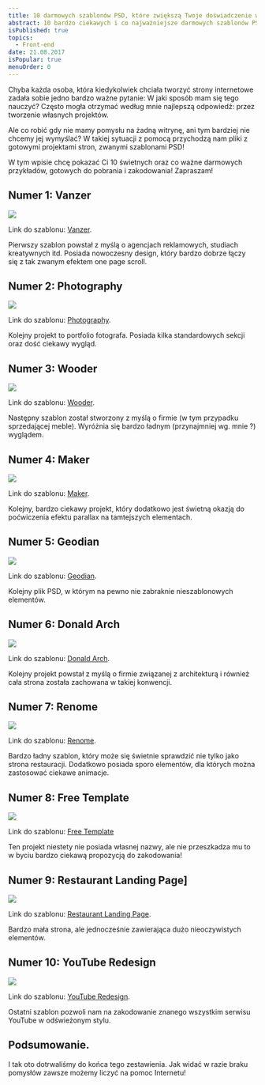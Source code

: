 ```yaml
---
title: 10 darmowych szablonów PSD, które zwiększą Twoje doświadczenie w tworzeniu stron internetowych
abstract: 10 bardzo ciekawych i co najważniejsze darmowych szablonów PSD, które poszerzą Twoje doświadczenie oraz umiejętności w temacie tworzenia stron.
isPublished: true
topics:
  - Front-end
date: 21.08.2017
isPopular: true
menuOrder: 0
---
```


Chyba każda osoba, która kiedykolwiek chciała tworzyć strony internetowe zadała sobie jedno bardzo ważne pytanie: W jaki sposób mam się tego nauczyć? Często mogła otrzymać według mnie najlepszą odpowiedź: przez tworzenie własnych projektów.

Ale co robić gdy nie mamy pomysłu na żadną witrynę, ani tym bardziej nie chcemy jej wymyślać? W takiej sytuacji z pomocą przychodzą nam pliki z gotowymi projektami stron, zwanymi szablonami PSD!

W tym wpisie chcę pokazać Ci 10 świetnych oraz co ważne darmowych przykładów, gotowych do pobrania i zakodowania! Zapraszam!

## Numer 1: Vanzer

[![](./szablon-1.jpg)](https://www.behance.net/gallery/40103953/Vanzer-FREE-PSD-Portfolio-Website)

Link do szablonu: [Vanzer](https://www.behance.net/gallery/40103953/Vanzer-FREE-PSD-Portfolio-Website).

Pierwszy szablon powstał z myślą o agencjach reklamowych, studiach kreatywnych itd. Posiada nowoczesny design, który bardzo dobrze łączy się z tak zwanym efektem one page scroll.

## Numer 2: Photography

[![](./szablon-2.jpg)](https://www.behance.net/gallery/55757599/PHOTOGRAPHY-Free-PSD-Template)

Link do szablonu: [Photography](https://www.behance.net/gallery/55757599/PHOTOGRAPHY-Free-PSD-Template).

Kolejny projekt to portfolio fotografa. Posiada kilka standardowych sekcji oraz dość ciekawy wygląd.

## Numer 3: Wooder

[![](./szablon-3.jpg)](https://www.behance.net/gallery/33742162/WOODER-Free-PSD-Template)

Link do szablonu: [Wooder](https://www.behance.net/gallery/33742162/WOODER-Free-PSD-Template).

Następny szablon został stworzony z myślą o firmie (w tym przypadku sprzedającej meble). Wyróżnia się bardzo ładnym (przynajmniej wg. mnie ?) wyglądem.

## Numer 4: Maker

[![](./szablon-4.jpg)](https://dribbble.com/shots/2622341-Maker-Free-PSD-Landing)

Link do szablonu: [Maker](https://dribbble.com/shots/2622341-Maker-Free-PSD-Landing).

Kolejny, bardzo ciekawy projekt, który dodatkowo jest świetną okazją do poćwiczenia efektu parallax na tamtejszych elementach.

## Numer 5: Geodian

[![](./szablon-5.jpg)](https://www.behance.net/gallery/47690649/Geodian-Free-Portfolio-Resume-Website-Template)

Link do szablonu: [Geodian](https://www.behance.net/gallery/47690649/Geodian-Free-Portfolio-Resume-Website-Template).

Kolejny plik PSD, w którym na pewno nie zabraknie nieszablonowych elementów.

## Numer 6: Donald Arch

[![](./szablon-6.jpg)](https://www.behance.net/gallery/41404151/Donald-Arch-Make-Architect-Website-Great-Again)

Link do szablonu: [Donald Arch](https://www.behance.net/gallery/41404151/Donald-Arch-Make-Architect-Website-Great-Again).

Kolejny projekt powstał z myślą o firmie związanej z architekturą i również cała strona została zachowana w takiej konwencji.

## Numer 7: Renome

[![](./szablon-7.jpg)](https://www.behance.net/gallery/35481315/Renome-Free-PSD-Restaurant-Template)

Link do szablonu: [Renome](https://www.behance.net/gallery/35481315/Renome-Free-PSD-Restaurant-Template).

Bardzo ładny szablon, który może się świetnie sprawdzić nie tylko jako strona restauracji. Dodatkowo posiada sporo elementów, dla których można zastosować ciekawe animacje.

## Numer 8: Free Template

[![](./szablon-8.jpg)](https://www.behance.net/gallery/55350071/Free-Template)

Link do szablonu: [Free Template](https://www.behance.net/gallery/55350071/Free-Template)

Ten projekt niestety nie posiada własnej nazwy, ale nie przeszkadza mu to w byciu bardzo ciekawą propozycją do zakodowania!

## Numer 9: Restaurant Landing Page]

[![](./szablon-9.jpg)](http://www.uipixels.com/restaurant-landing-page-psd/)

Link do szablonu: [Restaurant Landing Page](http://www.uipixels.com/restaurant-landing-page-psd/).

Bardzo mała strona, ale jednocześnie zawierająca dużo nieoczywistych elementów.

## Numer 10: YouTube Redesign

[![](./szablon-10.jpg)](http://www.uipixels.com/youtube-redesign-free-psd/)

Link do szablonu: [YouTube Redesign](http://www.uipixels.com/youtube-redesign-free-psd/).

Ostatni szablon pozwoli nam na zakodowanie znanego wszystkim serwisu YouTube w odświeżonym stylu.

## Podsumowanie.

I tak oto dotrwaliśmy do końca tego zestawienia. Jak widać w razie braku pomysłów zawsze możemy liczyć na pomoc Internetu!
